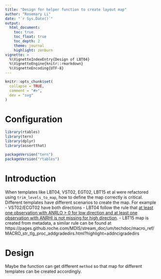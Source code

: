 ```yaml
---
title: "Design for helper function to create layout map"
author: "Rosemary Li"
date: "`r Sys.Date()`"
output:
  html_document:
    toc: true
    toc_float: true
    toc_depth: 2
    theme: journal
    highlight: zenburn
vignette: >
  %\VignetteIndexEntry{Design of LBT04}
  %\VignetteEngine{knitr::rmarkdown}
  %\VignetteEncoding{UTF-8}
---
```


```r
knitr::opts_chunk$set(
  collapse = TRUE,
  comment = "#>",
  dev = "svg"
)
```

Configuration
=============

```r
library(rtables)
library(tern)
library(dplyr)
library(assertthat)

packageVersion("tern")
packageVersion("rtables")
```

Introduction
=============

When templates like LBT04, VST02, EGT02, LBT15 et al were refactored using `trim_levels_to_map`, how to define the map
correctly is critical. Different templates have different scenarios to create the map. For example
- VST02/ECGT02 have both directions
- LBT04 follow the rule that [at least one observation with ANRLO > 0 for low direction and at least one observation with ANRHI is not missing for high direction](https://pages.github.roche.com/MDIS/stream_doc/2_11/um/macro_ref/MACRO_str_tlg_proc_createanrindref.html).
- LBT15 map is created from metadata, a similar rule can be found at https://pages.github.roche.com/MDIS/stream_doc/um/techdoc/macro_ref/MACRO_str_tlg_proc_addgradedirs.html?highlight=addncigradedirs

Design
=============

Maybe the function can get different `method` so that map for different templates can be created accordingly.

